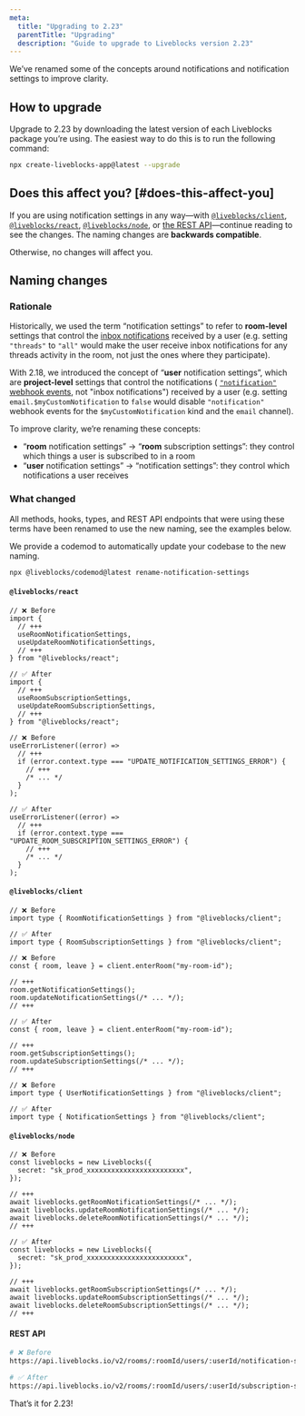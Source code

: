 ```yaml
---
meta:
  title: "Upgrading to 2.23"
  parentTitle: "Upgrading"
  description: "Guide to upgrade to Liveblocks version 2.23"
---
```


We’ve renamed some of the concepts around notifications and notification
settings to improve clarity.

## How to upgrade

Upgrade to 2.23 by downloading the latest version of each Liveblocks package
you’re using. The easiest way to do this is to run the following command:

```bash
npx create-liveblocks-app@latest --upgrade
```

## Does this affect you? [#does-this-affect-you]

If you are using notification settings in any way—with [`@liveblocks/client`][],
[`@liveblocks/react`][], [`@liveblocks/node`][], or
[the REST API](/docs/api-reference/rest-api-endpoints)—continue reading to see
the changes. The naming changes are **backwards compatible**.

Otherwise, no changes will affect you.

## Naming changes

### Rationale

Historically, we used the term “notification settings” to refer to
**room-level** settings that control the
[inbox notifications](/docs/ready-made-features/notifications/concepts#Inbox-Notifications)
received by a user (e.g. setting `"threads"` to `"all"` would make the user
receive inbox notifications for any threads activity in the room, not just the
ones where they participate).

With 2.18, we introduced the concept of “**user** notification settings”, which
are **project-level** settings that control the notifications (
[`"notification"` webhook events](/docs/platform/webhooks#NotificationEvent),
not "inbox notifications") received by a user (e.g. setting
`email.$myCustomNotification` to `false` would disable `"notification"` webhook
events for the `$myCustomNotification` kind and the `email` channel).

To improve clarity, we’re renaming these concepts:

- “**room** notification settings” → “**room** subscription settings”: they
  control which things a user is subscribed to in a room
- “**user** notification settings” → “notification settings”: they control which
  notifications a user receives

### What changed

All methods, hooks, types, and REST API endpoints that were using these terms
have been renamed to use the new naming, see the examples below.

We provide a codemod to automatically update your codebase to the new naming.

```bash
npx @liveblocks/codemod@latest rename-notification-settings
```

#### `@liveblocks/react`

```tsx
// ❌ Before
import {
  // +++
  useRoomNotificationSettings,
  useUpdateRoomNotificationSettings,
  // +++
} from "@liveblocks/react";

// ✅ After
import {
  // +++
  useRoomSubscriptionSettings,
  useUpdateRoomSubscriptionSettings,
  // +++
} from "@liveblocks/react";
```

```tsx
// ❌ Before
useErrorListener((error) =>
  // +++
  if (error.context.type === "UPDATE_NOTIFICATION_SETTINGS_ERROR") {
    // +++
    /* ... */
  }
);

// ✅ After
useErrorListener((error) =>
  // +++
  if (error.context.type === "UPDATE_ROOM_SUBSCRIPTION_SETTINGS_ERROR") {
    // +++
    /* ... */
  }
);
```

#### `@liveblocks/client`

```tsx
// ❌ Before
import type { RoomNotificationSettings } from "@liveblocks/client";

// ✅ After
import type { RoomSubscriptionSettings } from "@liveblocks/client";
```

```tsx
// ❌ Before
const { room, leave } = client.enterRoom("my-room-id");

// +++
room.getNotificationSettings();
room.updateNotificationSettings(/* ... */);
// +++

// ✅ After
const { room, leave } = client.enterRoom("my-room-id");

// +++
room.getSubscriptionSettings();
room.updateSubscriptionSettings(/* ... */);
// +++
```

```tsx
// ❌ Before
import type { UserNotificationSettings } from "@liveblocks/client";

// ✅ After
import type { NotificationSettings } from "@liveblocks/client";
```

#### `@liveblocks/node`

```tsx
// ❌ Before
const liveblocks = new Liveblocks({
  secret: "sk_prod_xxxxxxxxxxxxxxxxxxxxxxxx",
});

// +++
await liveblocks.getRoomNotificationSettings(/* ... */);
await liveblocks.updateRoomNotificationSettings(/* ... */);
await liveblocks.deleteRoomNotificationSettings(/* ... */);
// +++

// ✅ After
const liveblocks = new Liveblocks({
  secret: "sk_prod_xxxxxxxxxxxxxxxxxxxxxxxx",
});

// +++
await liveblocks.getRoomSubscriptionSettings(/* ... */);
await liveblocks.updateRoomSubscriptionSettings(/* ... */);
await liveblocks.deleteRoomSubscriptionSettings(/* ... */);
// +++
```

#### REST API

```bash
# ❌ Before
https://api.liveblocks.io/v2/rooms/:roomId/users/:userId/notification-settings

# ✅ After
https://api.liveblocks.io/v2/rooms/:roomId/users/:userId/subscription-settings
```

That’s it for 2.23!

[`@liveblocks/client`]: /docs/api-reference/liveblocks-client
[`@liveblocks/react`]: /docs/api-reference/liveblocks-react
[`@liveblocks/node`]: /docs/api-reference/liveblocks-node
